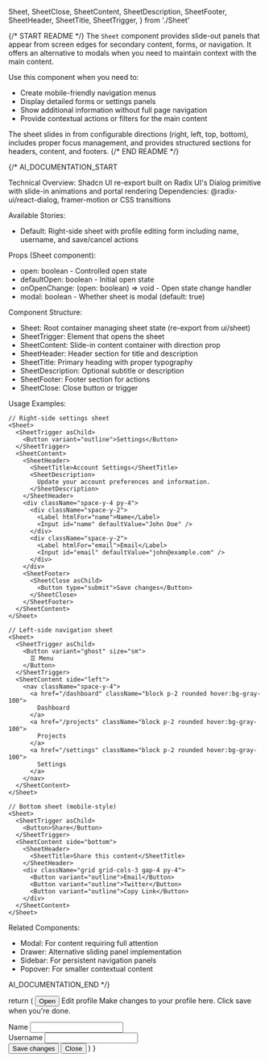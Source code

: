   Sheet,
  SheetClose,
  SheetContent,
  SheetDescription,
  SheetFooter,
  SheetHeader,
  SheetTitle,
  SheetTrigger,
} from './Sheet'

{/* START README */}
The `Sheet` component provides slide-out panels that appear from screen edges for secondary content, forms, or navigation. It offers an alternative to modals when you need to maintain context with the main content.

Use this component when you need to:

- Create mobile-friendly navigation menus
- Display detailed forms or settings panels
- Show additional information without full page navigation
- Provide contextual actions or filters for the main content

The sheet slides in from configurable directions (right, left, top, bottom), includes proper focus management, and provides structured sections for headers, content, and footers.
{/* END README */}

{/\*
AI_DOCUMENTATION_START

Technical Overview: Shadcn UI re-export built on Radix UI's Dialog primitive with slide-in animations and portal rendering
Dependencies: @radix-ui/react-dialog, framer-motion or CSS transitions

Available Stories:

- Default: Right-side sheet with profile editing form including name, username, and save/cancel actions

Props (Sheet component):

- open: boolean - Controlled open state
- defaultOpen: boolean - Initial open state
- onOpenChange: (open: boolean) => void - Open state change handler
- modal: boolean - Whether sheet is modal (default: true)

Component Structure:

- Sheet: Root container managing sheet state (re-export from ui/sheet)
- SheetTrigger: Element that opens the sheet
- SheetContent: Slide-in content container with direction prop
- SheetHeader: Header section for title and description
- SheetTitle: Primary heading with proper typography
- SheetDescription: Optional subtitle or description
- SheetFooter: Footer section for actions
- SheetClose: Close button or trigger

Usage Examples:

```tsx
// Right-side settings sheet
<Sheet>
  <SheetTrigger asChild>
    <Button variant="outline">Settings</Button>
  </SheetTrigger>
  <SheetContent>
    <SheetHeader>
      <SheetTitle>Account Settings</SheetTitle>
      <SheetDescription>
        Update your account preferences and information.
      </SheetDescription>
    </SheetHeader>
    <div className="space-y-4 py-4">
      <div className="space-y-2">
        <Label htmlFor="name">Name</Label>
        <Input id="name" defaultValue="John Doe" />
      </div>
      <div className="space-y-2">
        <Label htmlFor="email">Email</Label>
        <Input id="email" defaultValue="john@example.com" />
      </div>
    </div>
    <SheetFooter>
      <SheetClose asChild>
        <Button type="submit">Save changes</Button>
      </SheetClose>
    </SheetFooter>
  </SheetContent>
</Sheet>

// Left-side navigation sheet
<Sheet>
  <SheetTrigger asChild>
    <Button variant="ghost" size="sm">
      ☰ Menu
    </Button>
  </SheetTrigger>
  <SheetContent side="left">
    <nav className="space-y-4">
      <a href="/dashboard" className="block p-2 rounded hover:bg-gray-100">
        Dashboard
      </a>
      <a href="/projects" className="block p-2 rounded hover:bg-gray-100">
        Projects
      </a>
      <a href="/settings" className="block p-2 rounded hover:bg-gray-100">
        Settings
      </a>
    </nav>
  </SheetContent>
</Sheet>

// Bottom sheet (mobile-style)
<Sheet>
  <SheetTrigger asChild>
    <Button>Share</Button>
  </SheetTrigger>
  <SheetContent side="bottom">
    <SheetHeader>
      <SheetTitle>Share this content</SheetTitle>
    </SheetHeader>
    <div className="grid grid-cols-3 gap-4 py-4">
      <Button variant="outline">Email</Button>
      <Button variant="outline">Twitter</Button>
      <Button variant="outline">Copy Link</Button>
    </div>
  </SheetContent>
</Sheet>
```

Related Components:

- Modal: For content requiring full attention
- Drawer: Alternative sliding panel implementation
- Sidebar: For persistent navigation panels
- Popover: For smaller contextual content

AI_DOCUMENTATION_END
\*/}

  return (
    <Sheet>
      <SheetTrigger asChild>
        <Button variant="outline">Open</Button>
      </SheetTrigger>
      <SheetContent>
        <SheetHeader>
          <SheetTitle>Edit profile</SheetTitle>
          <SheetDescription>
            Make changes to your profile here. Click save when you&apos;re done.
          </SheetDescription>
        </SheetHeader>
        <div className="grid flex-1 auto-rows-min gap-6 px-4">
          <div className="grid gap-3">
            <ShadcnLabel htmlFor="sheet-demo-name">Name</ShadcnLabel>
            <Input id="sheet-demo-name" defaultValue="Pedro Duarte" />
          </div>
          <div className="grid gap-3">
            <ShadcnLabel htmlFor="sheet-demo-username">Username</ShadcnLabel>
            <Input id="sheet-demo-username" defaultValue="@peduarte" />
          </div>
        </div>
        <SheetFooter>
          <Button type="submit">Save changes</Button>
          <SheetClose asChild>
            <Button variant="outline">Close</Button>
          </SheetClose>
        </SheetFooter>
      </SheetContent>
    </Sheet>
  )
}
